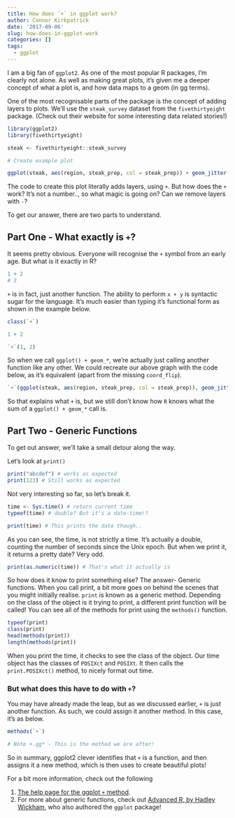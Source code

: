 ```yaml
---
title: How does `+` in ggplot work?
author: Connor Kirkpatrick
date: '2017-09-06'
slug: how-does-in-ggplot-work
categories: []
tags:
  - ggplot
---
```


I am a big fan of `ggplot2`. As one of the most popular R packages, I'm clearly not alone. As well as making great plots, it's given me a deeper concept of what a plot is, and how data maps to a geom (in gg terms).

One of the most recognisable parts of the package is the concept of adding layers to plots. We'll use the `steak_survey` dataset from the `fivethirtyeight` package. (Check out their website for some interesting data related stories!)



```r
library(ggplot2)
library(fivethirtyeight)

steak <- fivethirtyeight::steak_survey

# Create example plot

ggplot(steak, aes(region, steak_prep, col = steak_prep)) + geom_jitter() + coord_flip()
```


The code to create this plot literally adds layers, using `+`. But how does the `+` work? It's not a number.., so what magic is going on? Can we remove layers with `-`?


To get our answer, there are two parts to understand. 

## Part One - What exactly is `+`?

It seems pretty obvious. Everyone will recognise the `+` symbol from an early age. But what is it exactly in R?

```r

1 + 2
# 3
```

`+` is in fact, just another function. The ability to perform `x + y` is syntactic sugar for the language. It's much easier than typing it's functional form as shown in the example below.

```r
class(`+`)

1 + 2

`+`(1, 2)

```

So when we call `ggplot() + geom_*`, we're actually just calling another function like any other. We could recreate our above graph with the code below, as it's equivalent (apart from the missing `coord_flip`).

```r
`+`(ggplot(steak, aes(region, steak_prep, col = steak_prep)), geom_jitter())

```

So that explains what `+` is, but we still don't know how `R` knows what the sum of a `ggplot() + geom_*` call is.

## Part Two - Generic Functions

To get out answer, we'll take a small detour along the way.

Let's look at `print()`

```r
print("abcdef") # works as expected
print(123) # Still works as expected

```

Not very interesting so far, so let's break it.

```r

time <- Sys.time() # return current time
typeof(time) # double? But it's a date-time!?

print(time) # This prints the date though..
```

As you can see, the time, is not strictly a time. It's actually a double, counting the number of seconds since the Unix epoch. But when we print it, it returns a pretty date? Very odd.

```r
print(as.numeric(time)) # That's what it actually is
```
So how does it know to print something else? The answer- Generic functions. When you call print, a bit more goes on behind the scenes that you might initially realise. `print` is known as a generic method. Depending on the class of the object is it trying to print, a different print function will be called! You can see all of the methods for print using the `methods()` function.

```r
typeof(print)
class(print)
head(methods(print))
length(methods(print))

```

When you print the time, it checks to see the class of the object. Our time object has the classes of `POSIXct` and `POSIXt`. It then calls the `print.POSIXct()` method, to nicely format out time.

### But what does this have to do with `+`?

You may have already made the leap, but as we discussed earlier, `+` is just another function. As such, we could assign it another method. In this case, it's as below.

```r

methods(`+`)

# Note +.gg* - This is the method we are after!
```

So in summary, ggplot2 clever identifies that `+` is a function, and then assigns it a new method, which is then uses to create beautiful plots! 

For a bit more information, check out the following

1. [The help page for the ggplot `+` method](http://ggplot2.tidyverse.org/reference/gg-add.html). 
1. For more about generic functions, check out [Advanced R, by Hadley Wickham](http://adv-r.had.co.nz/),  who also authored the `ggplot` package!
